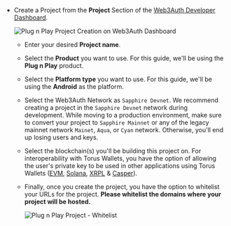 - Create a Project from the **Project** Section of the
  [Web3Auth Developer Dashboard](https://dashboard.web3auth.io/).

  ![Plug n Play Project Creation on Web3Auth Dashboard](/images/dashboard/create-project-name.png)

  - Enter your desired **Project name**.
  - Select the **Product** you want to use. For this guide, we'll be using the **Plug n Play**
    product.
  - Select the **Platform type** you want to use. For this guide, we'll be using the **Android** as
    the platform.
  - Select the Web3Auth Network as `Sapphire Devnet`. We recommend creating a project in the
    `Sapphire Devnet` network during development. While moving to a production environment, make
    sure to convert your project to `Sapphire Mainnet` or any of the legacy mainnet network
    `Mainet`, `Aqua`, or `Cyan` network. Otherwise, you'll end up losing users and keys.
  - Select the blockchain(s) you'll be building this project on. For interoperability with Torus
    Wallets, you have the option of allowing the user's private key to be used in other applications
    using Torus Wallets ([EVM](https://app.tor.us), [Solana](https://solana.tor.us),
    [XRPL](https://xrpl.tor.us) & [Casper](https://casper.tor.us)).
  - Finally, once you create the project, you have the option to whitelist your URLs for the
    project. **Please whitelist the domains where your project will be hosted.**

    ![Plug n Play Project - Whitelist](/images/dashboard/project-whitelist.png)
